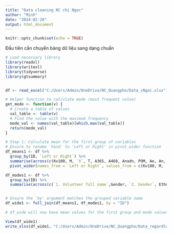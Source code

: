 ---
title: "Data cleaning NC chi Ngoc"
author: "Minh"
date: "2024-02-20"
output: html_document
---

```{r setup, include=FALSE}
knitr::opts_chunk$set(echo = TRUE)
```

Đầu tiên cần chuyển bảng dữ liệu sang dạng chuẩn

```{r}
# Load necessary library
library(readxl)
library(writexl)
library(tidyverse)
library(gtsummary)


df <- read_excel("C:/Users/Admin/OneDrive/NC_Quangpho/Data_cNgoc.xlsx")

# Helper function to calculate mode (most frequent value)
get_mode <- function(v) {
  # Create a table of values
  val_table <- table(v)
  # Find the value with the maximum frequency
  mode_val <- names(val_table)[which.max(val_table)]
  return(mode_val)
}

```


```{r}
# Step 1: Calculate mean for the first group of variables
# Ensure to rename 'hand' to 'Left or Right' in pivot_wider function
df_means1 <- df %>%
  group_by(ID, `Left or Right`) %>%
  summarise(across(c(Kv100, M, `δ`, T, A365, A460, Anadn, POM, Ae, An, Am, Ar, Ac, F_Ae, F_An, F_Am, F_Ar, F_Ac), mean, na.rm = TRUE), .groups = "drop") %>%
  pivot_wider(names_from = `Left or Right`, values_from = c(Kv100, M, `δ`, T, A365, A460, Anadn, POM, Ae, An, Am, Ar, Ac, F_Ae, F_An, F_Am, F_Ar, F_Ac), names_glue = "{.value}_{.name}")

df_modes1 <- df %>%
  group_by(ID) %>%
  summarise(across(c(`1. Volunteer full name`,Gender, `2. Gender`, Ethnicity, Race, `6. Race`, `Typer of skins`, Birthday, pl_BMI, Weight, Height, BMI_index , Smoking, `Medical History`, time, `Time of testing`, DASS_21, Stress, Anxiety, Depression, Hypertension, Obesity, `Stress index`, Age, Age_stage), get_mode), .groups = "drop")


# Ensure the 'by' argument matches the grouped variable name
df_wide1 <- full_join(df_means1, df_modes1, by = "ID")

# df_wide will now have mean values for the first group and mode values for the second group, by patient and hand.
```

```{r}
View(df_wide1)
write_xlsx(df_wide1, "C:/Users/Admin/OneDrive/NC_Quangpho/Data_regardless_sleep_18_03.xlsx")
```

